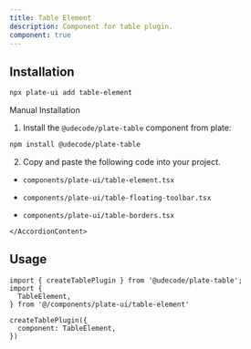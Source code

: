```yaml
---
title: Table Element
description: Component for table plugin.
component: true
---
```


[//]: # (<ComponentExample src="/src/components/examples/PlaygroundDemo.tsx">)
[//]: # (  <PlaygroundDemo />)
[//]: # (</ComponentExample>)

## Installation

```bash
npx plate-ui add table-element
```

<Accordion type="single" collapsible>
  <AccordionItem value="manual-installation">
    <AccordionTrigger>Manual Installation</AccordionTrigger>
    <AccordionContent>

1. Install the `@udecode/plate-table` component from plate:

```bash
npm install @udecode/plate-table
```

2. Copy and paste the following code into your project. 

- `components/plate-ui/table-element.tsx`

<ComponentSource src="/src/components/plate-ui/table-element.tsx" />

- `components/plate-ui/table-floating-toolbar.tsx`

<ComponentSource src="/src/components/plate-ui/table-floating-toolbar.tsx" />
      
- `components/plate-ui/table-borders.tsx`

<ComponentSource src="/src/components/plate-ui/table-borders.tsx" />

    </AccordionContent>

  </AccordionItem>
</Accordion>

## Usage

```tsx
import { createTablePlugin } from '@udecode/plate-table';
import {
  TableElement,
} from '@/components/plate-ui/table-element'
```

```tsx
createTablePlugin({
  component: TableElement,
})
```